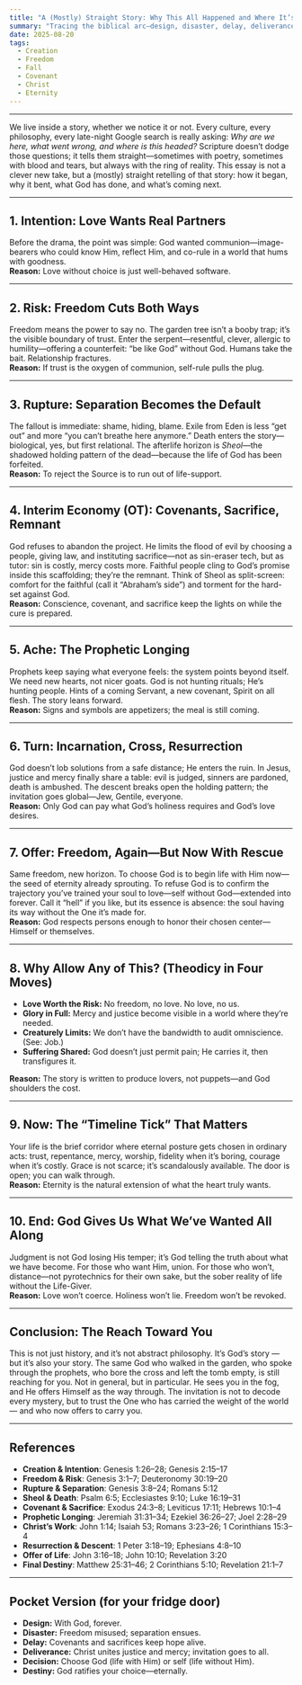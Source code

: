 ```yaml
---
title: "A (Mostly) Straight Story: Why This All Happened and Where It’s Going"
summary: "Tracing the biblical arc—design, disaster, delay, deliverance, decision, destiny."
date: 2025-08-20
tags:
  - Creation
  - Freedom
  - Fall
  - Covenant
  - Christ
  - Eternity
---
```


---

We live inside a story, whether we notice it or not. Every culture, every philosophy, every late-night Google search is really asking: *Why are we here, what went wrong, and where is this headed?* Scripture doesn’t dodge those questions; it tells them straight—sometimes with poetry, sometimes with blood and tears, but always with the ring of reality. This essay is not a clever new take, but a (mostly) straight retelling of that story: how it began, why it bent, what God has done, and what’s coming next.

---

## 1. Intention: Love Wants Real Partners  
Before the drama, the point was simple: God wanted communion—image-bearers who could know Him, reflect Him, and co-rule in a world that hums with goodness.  
**Reason:** Love without choice is just well-behaved software.

---

## 2. Risk: Freedom Cuts Both Ways  
Freedom means the power to say no. The garden tree isn’t a booby trap; it’s the visible boundary of trust. Enter the serpent—resentful, clever, allergic to humility—offering a counterfeit: “be like God” without God. Humans take the bait. Relationship fractures.  
**Reason:** If trust is the oxygen of communion, self-rule pulls the plug.

---

## 3. Rupture: Separation Becomes the Default  
The fallout is immediate: shame, hiding, blame. Exile from Eden is less “get out” and more “you can’t breathe here anymore.” Death enters the story—biological, yes, but first relational. The afterlife horizon is *Sheol*—the shadowed holding pattern of the dead—because the life of God has been forfeited.  
**Reason:** To reject the Source is to run out of life-support.

---

## 4. Interim Economy (OT): Covenants, Sacrifice, Remnant  
God refuses to abandon the project. He limits the flood of evil by choosing a people, giving law, and instituting sacrifice—not as sin-eraser tech, but as tutor: sin is costly, mercy costs more. Faithful people cling to God’s promise inside this scaffolding; they’re the remnant. Think of Sheol as split-screen: comfort for the faithful (call it “Abraham’s side”) and torment for the hard-set against God.  
**Reason:** Conscience, covenant, and sacrifice keep the lights on while the cure is prepared.

---

## 5. Ache: The Prophetic Longing  
Prophets keep saying what everyone feels: the system points beyond itself. We need new hearts, not nicer goats. God is not hunting rituals; He’s hunting people. Hints of a coming Servant, a new covenant, Spirit on all flesh. The story leans forward.  
**Reason:** Signs and symbols are appetizers; the meal is still coming.

---

## 6. Turn: Incarnation, Cross, Resurrection  
God doesn’t lob solutions from a safe distance; He enters the ruin. In Jesus, justice and mercy finally share a table: evil is judged, sinners are pardoned, death is ambushed. The descent breaks open the holding pattern; the invitation goes global—Jew, Gentile, everyone.  
**Reason:** Only God can pay what God’s holiness requires and God’s love desires.

---

## 7. Offer: Freedom, Again—But Now With Rescue  
Same freedom, new horizon. To choose God is to begin life with Him now—the seed of eternity already sprouting. To refuse God is to confirm the trajectory you’ve trained your soul to love—self without God—extended into forever. Call it “hell” if you like, but its essence is absence: the soul having its way without the One it’s made for.  
**Reason:** God respects persons enough to honor their chosen center—Himself or themselves.

---

## 8. Why Allow Any of This? (Theodicy in Four Moves)  
- **Love Worth the Risk:** No freedom, no love. No love, no us.  
- **Glory in Full:** Mercy and justice become visible in a world where they’re needed.  
- **Creaturely Limits:** We don’t have the bandwidth to audit omniscience. (See: Job.)  
- **Suffering Shared:** God doesn’t just permit pain; He carries it, then transfigures it.  

**Reason:** The story is written to produce lovers, not puppets—and God shoulders the cost.

---

## 9. Now: The “Timeline Tick” That Matters  
Your life is the brief corridor where eternal posture gets chosen in ordinary acts: trust, repentance, mercy, worship, fidelity when it’s boring, courage when it’s costly. Grace is not scarce; it’s scandalously available. The door is open; you can walk through.  
**Reason:** Eternity is the natural extension of what the heart truly wants.

---

## 10. End: God Gives Us What We’ve Wanted All Along  
Judgment is not God losing His temper; it’s God telling the truth about what we have become. For those who want Him, union. For those who won’t, distance—not pyrotechnics for their own sake, but the sober reality of life without the Life-Giver.  
**Reason:** Love won’t coerce. Holiness won’t lie. Freedom won’t be revoked.

---

## Conclusion: The Reach Toward You

This is not just history, and it’s not abstract philosophy. It’s God’s story — but it’s also your story. The same God who walked in the garden, who spoke through the prophets, who bore the cross and left the tomb empty, is still reaching for you. Not in general, but in particular. He sees you in the fog, and He offers Himself as the way through. The invitation is not to decode every mystery, but to trust the One who has carried the weight of the world — and who now offers to carry you.

---

## References

- **Creation & Intention**: Genesis 1:26–28; Genesis 2:15–17  
- **Freedom & Risk**: Genesis 3:1–7; Deuteronomy 30:19–20  
- **Rupture & Separation**: Genesis 3:8–24; Romans 5:12  
- **Sheol & Death**: Psalm 6:5; Ecclesiastes 9:10; Luke 16:19–31  
- **Covenant & Sacrifice**: Exodus 24:3–8; Leviticus 17:11; Hebrews 10:1–4  
- **Prophetic Longing**: Jeremiah 31:31–34; Ezekiel 36:26–27; Joel 2:28–29  
- **Christ’s Work**: John 1:14; Isaiah 53; Romans 3:23–26; 1 Corinthians 15:3–4  
- **Resurrection & Descent**: 1 Peter 3:18–19; Ephesians 4:8–10  
- **Offer of Life**: John 3:16–18; John 10:10; Revelation 3:20  
- **Final Destiny**: Matthew 25:31–46; 2 Corinthians 5:10; Revelation 21:1–7  

---

## Pocket Version (for your fridge door)

- **Design:** With God, forever.  
- **Disaster:** Freedom misused; separation ensues.  
- **Delay:** Covenants and sacrifices keep hope alive.  
- **Deliverance:** Christ unites justice and mercy; invitation goes to all.  
- **Decision:** Choose God (life with Him) or self (life without Him).  
- **Destiny:** God ratifies your choice—eternally.